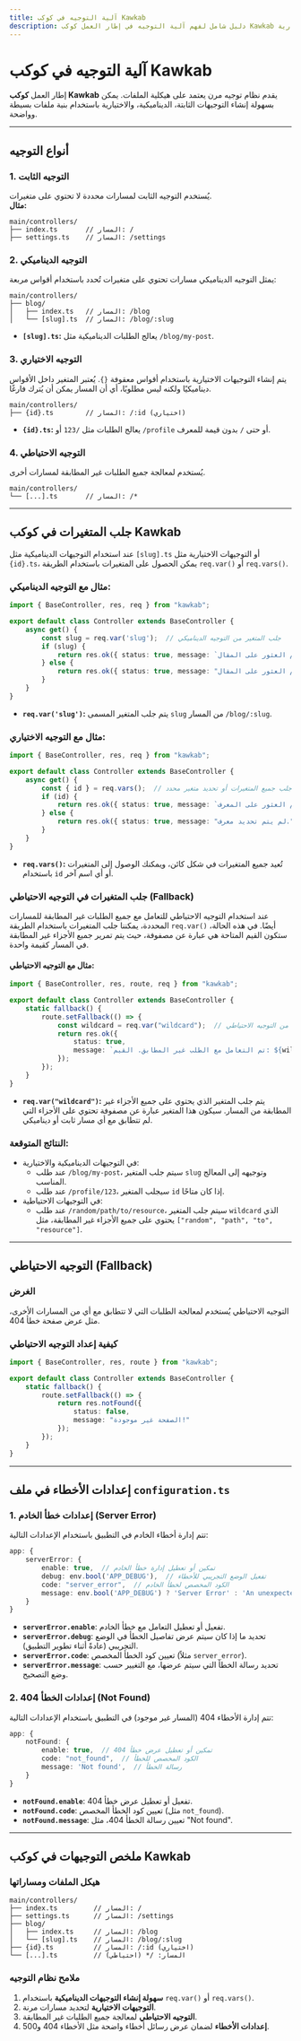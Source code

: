 ```yaml
---
title: آلية التوجيه في كوكب Kawkab
description: دليل شامل لفهم آلية التوجيه في إطار العمل كوكب Kawkab وكيفية إنشاء التوجيهات الثابتة، الديناميكية، والاختيارية.
---
```


# **آلية التوجيه في كوكب Kawkab**

إطار العمل **كوكب Kawkab** يقدم نظام توجيه مرن يعتمد على هيكلية الملفات. يمكن بسهولة إنشاء التوجيهات الثابتة، الديناميكية، والاختيارية باستخدام بنية ملفات بسيطة وواضحة.

---

## **أنواع التوجيه**

### **1. التوجيه الثابت**
يُستخدم التوجيه الثابت لمسارات محددة لا تحتوي على متغيرات.  
**مثال:**

```plaintext
main/controllers/
├── index.ts       // المسار: /
├── settings.ts    // المسار: /settings
```

### **2. التوجيه الديناميكي**
يمثل التوجيه الديناميكي مسارات تحتوي على متغيرات تُحدد باستخدام أقواس مربعة:
```plaintext
main/controllers/
├── blog/
│   ├── index.ts   // المسار: /blog
│   └── [slug].ts  // المسار: /blog/:slug
```
- **`[slug].ts`:** يعالج الطلبات الديناميكية مثل `/blog/my-post`.

### **3. التوجيه الاختياري**
يتم إنشاء التوجيهات الاختيارية باستخدام أقواس معقوفة `{}`. يُعتبر المتغير داخل الأقواس ديناميكيًا ولكنه ليس مطلوبًا، أي أن المسار يمكن أن يُترك فارغًا.
  
```plaintext
main/controllers/
├── {id}.ts        // المسار: /:id (اختياري)
```
- **`{id}.ts`:** يعالج الطلبات مثل `/123` أو `/profile` أو حتى `/` بدون قيمة للمعرف.

### **4. التوجيه الاحتياطي**
يُستخدم لمعالجة جميع الطلبات غير المطابقة لمسارات أخرى.
```plaintext
main/controllers/
└── [...].ts       // المسار: /*
```

---

## **جلب المتغيرات في كوكب Kawkab**

عند استخدام التوجيهات الديناميكية مثل `[slug].ts` أو التوجيهات الاختيارية مثل `{id}.ts`، يمكن الحصول على المتغيرات باستخدام الطريقة `req.var()` أو `req.vars()`.

### **مثال مع التوجيه الديناميكي:**

```ts
import { BaseController, res, req } from "kawkab";

export default class Controller extends BaseController {
    async get() {
        const slug = req.var('slug');  // جلب المتغير من التوجيه الديناميكي
        if (slug) {
            return res.ok({ status: true, message: `تم العثور على المقال: ${slug}` });
        } else {
            return res.ok({ status: true, message: "لم يتم العثور على المقال." });
        }
    }
}
```

- **`req.var('slug')`:** يتم جلب المتغير المسمى `slug` من المسار `/blog/:slug`.

### **مثال مع التوجيه الاختياري:**

```ts
import { BaseController, res, req } from "kawkab";

export default class Controller extends BaseController {
    async get() {
        const { id } = req.vars();  // جلب جميع المتغيرات أو تحديد متغير محدد
        if (id) {
            return res.ok({ status: true, message: `تم العثور على المعرف: ${id}` });
        } else {
            return res.ok({ status: true, message: "لم يتم تحديد معرف." });
        }
    }
}
```

- **`req.vars()`:** تُعيد جميع المتغيرات في شكل كائن، ويمكنك الوصول إلى المتغيرات باستخدام `id` أو أي اسم آخر.

### **جلب المتغيرات في التوجيه الاحتياطي (Fallback)**

عند استخدام التوجيه الاحتياطي للتعامل مع جميع الطلبات غير المطابقة للمسارات المحددة، يمكننا جلب المتغيرات باستخدام الطريقة `req.var()` أيضًا. في هذه الحالة، ستكون القيم المتاحة هي عبارة عن مصفوفة، حيث يتم تمرير جميع الأجزاء غير المطابقة في المسار كقيمة واحدة.

#### **مثال مع التوجيه الاحتياطي:**

```ts
import { BaseController, res, route, req } from "kawkab";

export default class Controller extends BaseController {
    static fallback() {
        route.setFallback(() => {
            const wildcard = req.var("wildcard");  // جلب المتغير من التوجيه الاحتياطي
            return res.ok({
                status: true,
                message: `تم التعامل مع الطلب غير المطابق. القيم: ${wildcard}`
            });
        });
    }
}
```

- **`req.var("wildcard")`:** يتم جلب المتغير الذي يحتوي على جميع الأجزاء غير المطابقة من المسار. سيكون هذا المتغير عبارة عن مصفوفة تحتوي على الأجزاء التي لم تتطابق مع أي مسار ثابت أو ديناميكي.

### **النتائج المتوقعة:**
- في التوجيهات الديناميكية والاختيارية:
    - عند طلب `/blog/my-post`، سيتم جلب المتغير `slug` وتوجيهه إلى المعالج المناسب.
    - عند طلب `/profile/123`، سيجلب المتغير `id` إذا كان متاحًا.
- في التوجيهات الاحتياطية:
    - عند طلب `/random/path/to/resource`، سيتم جلب المتغير `wildcard` الذي يحتوي على جميع الأجزاء غير المطابقة، مثل `["random", "path", "to", "resource"]`.

---

## **التوجيه الاحتياطي (Fallback)**

### **الغرض**
التوجيه الاحتياطي يُستخدم لمعالجة الطلبات التي لا تتطابق مع أي من المسارات الأخرى، مثل عرض صفحة خطأ 404.

### **كيفية إعداد التوجيه الاحتياطي**
```ts
import { BaseController, res, route } from "kawkab";

export default class Controller extends BaseController {
    static fallback() {
        route.setFallback(() => {
            return res.notFound({
                status: false,
                message: "الصفحة غير موجودة!"
            });
        });
    }
}
```

---

## **إعدادات الأخطاء في ملف `configuration.ts`**

### **1. إعدادات خطأ الخادم (Server Error)**
تتم إدارة أخطاء الخادم في التطبيق باستخدام الإعدادات التالية:
```ts
app: {
    serverError: {
        enable: true,  // تمكين أو تعطيل إدارة خطأ الخادم
        debug: env.bool('APP_DEBUG'),  // تفعيل الوضع التجريبي للأخطاء
        code: "server_error",  // الكود المخصص لخطأ الخادم
        message: env.bool('APP_DEBUG') ? 'Server Error' : 'An unexpected error occurred',  // رسالة الخطأ
    }
}
```

- **`serverError.enable`**: تفعيل أو تعطيل التعامل مع خطأ الخادم.
- **`serverError.debug`**: تحديد ما إذا كان سيتم عرض تفاصيل الخطأ في الوضع التجريبي (عادةً أثناء تطوير التطبيق).
- **`serverError.code`**: تعيين كود الخطأ المخصص (مثلاً `server_error`).
- **`serverError.message`**: تحديد رسالة الخطأ التي سيتم عرضها، مع التغيير حسب وضع التصحيح.

### **2. إعدادات الخطأ 404 (Not Found)**
تتم إدارة الأخطاء 404 (المسار غير موجود) في التطبيق باستخدام الإعدادات التالية:
```ts
app: {
    notFound: {
        enable: true,  // تمكين أو تعطيل عرض خطأ 404
        code: "not_found",  // الكود المخصص للخطأ
        message: 'Not found',  // رسالة الخطأ
    }
}
```

- **`notFound.enable`**: تفعيل أو تعطيل عرض خطأ 404.
- **`notFound.code`**: تعيين كود الخطأ المخصص (مثل `not_found`).
- **`notFound.message`**: تعيين رسالة الخطأ 404، مثل "Not found".

---

## **ملخص التوجيهات في كوكب Kawkab**

### **هيكل الملفات ومساراتها**

```plaintext
main/controllers/
├── index.ts         // المسار: /
├── settings.ts      // المسار: /settings
├── blog/
│   ├── index.ts     // المسار: /blog
│   └── [slug].ts    // المسار: /blog/:slug
├── {id}.ts          // المسار: /:id (اختياري)
└── [...].ts         // المسار: /* (احتياطي)
```

### **ملامح نظام التوجيه**
1. **سهولة إنشاء التوجيهات الديناميكية** باستخدام `req.var()` أو `req.vars()`.
2. **التوجيهات الاختيارية** لتحديد مسارات مرنة.
3. **التوجيه الاحتياطي** لمعالجة جميع الطلبات غير المطابقة.
4. **إعدادات الأخطاء** لضمان عرض رسائل أخطاء واضحة مثل الأخطاء 404 و500.